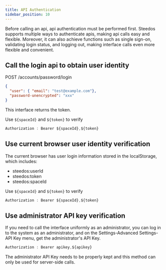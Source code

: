```yaml
---
title: API Authentication
sidebar_position: 10
---
```


Before calling an api, api authentication must be performed first. Steedos supports multiple ways to authenticate apis, making api calls easy and flexible. Moreover, it can also achieve functions such as single sign-on, validating login status, and logging out, making interface calls even more flexible and convenient.

## Call the login api to obtain user identity


POST /accounts/password/login

```json
{
  "user": { "email": "test@example.com"},
  "password-unencrypted": "xxx"
}
```

This interface returns the token.

Use `${spaceId}` and `${token}` to verify

```javascript
Authorization : Bearer ${spaceId},${token}
```

## Use current browser user identity verification

The current browser has user login information stored in the localStorage, which includes:

- steedos:userId
- steedos:token
- steedos:spaceId

Use `${spaceId}` and `${token}` to verify

```javascript
Authorization : Bearer ${spaceId},${token}
```

## Use administrator API key verification

If you need to call the interface uniformly as an administrator, you can log in to the system as an administrator, and on the Settings-Advanced Settings-API Key menu, get the administrator's API Key.

```javascript
Authorization : Bearer apikey,${apikey}
```

The administrator API Key needs to be properly kept and this method can only be used for server-side calls.
